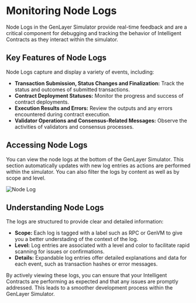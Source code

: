 # Monitoring Node Logs

Node Logs in the GenLayer Simulator provide real-time feedback and are a critical component for debugging and tracking the behavior of Intelligent Contracts as they interact within the simulator.

## Key Features of Node Logs

Node Logs capture and display a variety of events, including:

- **Transaction Submission, Status Changes and Finalization:** Track the status and outcomes of submitted transactions.
- **Contract Deployment Statuses:** Monitor the progress and success of contract deployments.
- **Execution Results and Errors:** Review the outputs and any errors encountered during contract execution.
- **Validator Operations and Consensus-Related Messages:** Observe the activities of validators and consensus processes.

## Accessing Node Logs

You can view the node logs at the bottom of the GenLayer Simulator. This section automatically updates with new log entries as actions are performed within the simulator. 
You can also filter the logs by content as well as by scope and level.

![Node Log](/node-logs.png)

## Understanding Node Logs

The logs are structured to provide clear and detailed information:

- **Scope:** Each log is tagged with a label such as RPC or GenVM to give you a better understading of the context of the log.
- **Level:** Log entries are associated with a level and color to facilitate rapid scanning for issues or confirmations.
- **Details:** Expandable log entries offer detailed explanations and data for each event, such as transaction hashes or error messages.


By actively viewing these logs, you can ensure that your Intelligent Contracts are performing as expected and that any issues are promptly addressed. This leads to a smoother development process within the GenLayer Simulator.